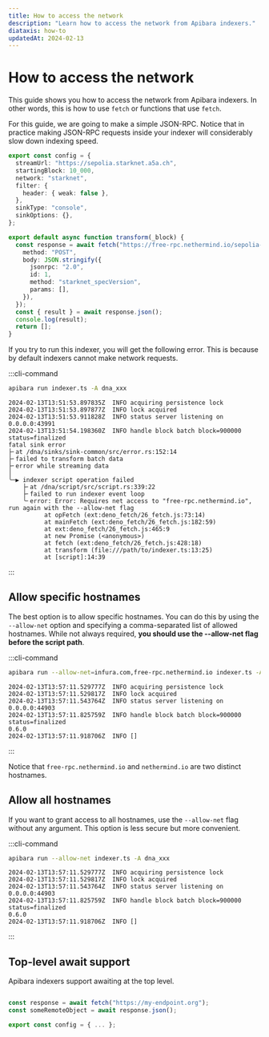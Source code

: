 ```yaml
---
title: How to access the network
description: "Learn how to access the network from Apibara indexers."
diataxis: how-to
updatedAt: 2024-02-13
---
```


# How to access the network

This guide shows you how to access the network from Apibara indexers.
In other words, this is how to use `fetch` or functions that use `fetch`.

For this guide, we are going to make a simple JSON-RPC. Notice that in practice
making JSON-RPC requests inside your indexer will considerably slow down
indexing speed.

```ts [indexer.ts]
export const config = {
  streamUrl: "https://sepolia.starknet.a5a.ch",
  startingBlock: 10_000,
  network: "starknet",
  filter: {
    header: { weak: false },
  },
  sinkType: "console",
  sinkOptions: {},
};

export default async function transform(_block) {
  const response = await fetch("https://free-rpc.nethermind.io/sepolia-juno/", {
    method: "POST",
    body: JSON.stringify({
      jsonrpc: "2.0",
      id: 1,
      method: "starknet_specVersion",
      params: [],
    }),
  });
  const { result } = await response.json();
  console.log(result);
  return [];
}
```

If you try to run this indexer, you will get the following error. This is
because by default indexers cannot make network requests.

:::cli-command

```bash [Terminal]
apibara run indexer.ts -A dna_xxx
```

```
2024-02-13T13:51:53.897835Z  INFO acquiring persistence lock
2024-02-13T13:51:53.897877Z  INFO lock acquired
2024-02-13T13:51:53.911828Z  INFO status server listening on 0.0.0.0:43991
2024-02-13T13:51:54.198360Z  INFO handle block batch block=900000 status=finalized
fatal sink error
├╴at /dna/sinks/sink-common/src/error.rs:152:14
├╴failed to transform batch data
├╴error while streaming data
│
╰─▶ indexer script operation failed
    ├╴at /dna/script/src/script.rs:339:22
    ├╴failed to run indexer event loop
    ╰╴error: Error: Requires net access to "free-rpc.nethermind.io", run again with the --allow-net flag
          at opFetch (ext:deno_fetch/26_fetch.js:73:14)
          at mainFetch (ext:deno_fetch/26_fetch.js:182:59)
          at ext:deno_fetch/26_fetch.js:465:9
          at new Promise (<anonymous>)
          at fetch (ext:deno_fetch/26_fetch.js:428:18)
          at transform (file:///path/to/indexer.ts:13:25)
          at [script]:14:39
```

:::

## Allow specific hostnames

The best option is to allow specific hostnames. You can do this by using the
`--allow-net` option and specifying a comma-separated list of allowed hostnames.
While not always required, **you should use the --allow-net flag before the
script path**.

:::cli-command

```bash [Terminal]
apibara run --allow-net=infura.com,free-rpc.nethermind.io indexer.ts -A dna_xxx
```

```
2024-02-13T13:57:11.529777Z  INFO acquiring persistence lock
2024-02-13T13:57:11.529817Z  INFO lock acquired
2024-02-13T13:57:11.543764Z  INFO status server listening on 0.0.0.0:44903
2024-02-13T13:57:11.825759Z  INFO handle block batch block=900000 status=finalized
0.6.0
2024-02-13T13:57:11.918706Z  INFO []
```

:::

Notice that `free-rpc.nethermind.io` and `nethermind.io` are two distinct hostnames.

## Allow all hostnames

If you want to grant access to all hostnames, use the `--allow-net` flag without
any argument. This option is less secure but more convenient.

:::cli-command

```bash [Terminal]
apibara run --allow-net indexer.ts -A dna_xxx
```

```
2024-02-13T13:57:11.529777Z  INFO acquiring persistence lock
2024-02-13T13:57:11.529817Z  INFO lock acquired
2024-02-13T13:57:11.543764Z  INFO status server listening on 0.0.0.0:44903
2024-02-13T13:57:11.825759Z  INFO handle block batch block=900000 status=finalized
0.6.0
2024-02-13T13:57:11.918706Z  INFO []
```

:::

## Top-level await support

Apibara indexers support awaiting at the top level.

```ts [indexer.ts]

const response = await fetch("https://my-endpoint.org");
const someRemoteObject = await response.json();

export const config = { ... };
```
